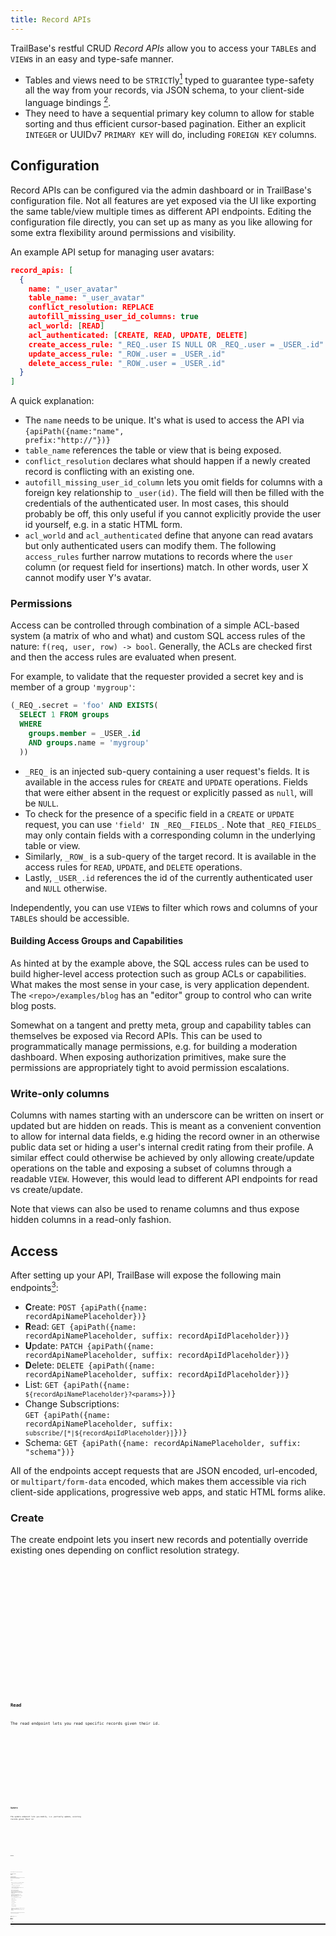 ```yaml
---
title: Record APIs
---
```




TrailBase's restful CRUD _Record APIs_ allow you to access your `TABLE`s and
`VIEW`s in an easy and type-safe manner.

- Tables and views need to be `STRICT`ly[^1] typed to guarantee type-safety all the
  way from your records, via JSON schema, to your client-side language bindings [^2].
- They need to have a sequential primary key column to allow for stable sorting
  and thus efficient cursor-based pagination. Either an explicit `INTEGER` or
  UUIDv7 `PRIMARY KEY` will do, including `FOREIGN KEY` columns.

## Configuration

Record APIs can be configured via the admin dashboard or in TrailBase's
configuration file.
Not all features are yet exposed via the UI like exporting the same table/view
multiple times as different API endpoints.
Editing the configuration file directly, you can set up as many as you like
allowing for some extra flexibility around permissions and visibility.

An example API setup for managing user avatars:

```json
record_apis: [
  {
    name: "_user_avatar"
    table_name: "_user_avatar"
    conflict_resolution: REPLACE
    autofill_missing_user_id_columns: true
    acl_world: [READ]
    acl_authenticated: [CREATE, READ, UPDATE, DELETE]
    create_access_rule: "_REQ_.user IS NULL OR _REQ_.user = _USER_.id"
    update_access_rule: "_ROW_.user = _USER_.id"
    delete_access_rule: "_ROW_.user = _USER_.id"
  }
]
```

A quick explanation:

* The `name` needs to be unique. It's what is used to access the API via
  <code>{apiPath({name:"name", prefix:"http://<host>"})}</code>
* `table_name` references the table or view that is being exposed.
* `conflict_resolution` declares what should happen if a newly created record is
  conflicting with an existing one.
* `autofill_missing_user_id_column` lets you omit fields for columns with a foreign
  key relationship to `_user(id)`. The field will then be filled with the
  credentials of the authenticated user. In most cases, this should probably be off, this
  only useful if you cannot explicitly provide the user id yourself, e.g. in a
  static HTML form.
* `acl_world` and `acl_authenticated` define that anyone can read avatars but
  only authenticated users can modify them. The following `access_rules` further narrow
  mutations to records where the `user` column (or request field for insertions)
  match. In other words, user X cannot modify user Y's avatar.


### Permissions

Access can be controlled through combination of a simple ACL-based system (a
matrix of who and what) and custom SQL access rules of the nature:
`f(req, user, row) -> bool`.
Generally, the ACLs are checked first and then the access rules are evaluated
when present.

For example, to validate that the requester provided a secret key and is member
of a group `'mygroup'`:

```sql
(_REQ_.secret = 'foo' AND EXISTS(
  SELECT 1 FROM groups
  WHERE
    groups.member = _USER_.id
    AND groups.name = 'mygroup'
  ))
```

* `_REQ_` is an injected sub-query containing a user request's fields. It is
  available in the access rules for `CREATE` and `UPDATE` operations.
  Fields that were either absent in the request or explicitly passed as `null`,
  will be `NULL`.
* To check for the presence of a specific field in a `CREATE` or `UPDATE`
  request, you can use `'field' IN _REQ__FIELDS_`. Note that `_REQ_FIELDS_` may
  only contain fields with a corresponding column in the underlying table or
  view.
* Similarly, `_ROW_` is a sub-query of the target record. It is available in
  the access rules for `READ`, `UPDATE`, and `DELETE` operations.
* Lastly, `_USER_.id` references the id of the currently authenticated user and
  `NULL` otherwise.

Independently, you can use `VIEW`s to filter which rows and columns of
your `TABLE`s should be accessible.

#### Building Access Groups and Capabilities

As hinted at by the example above, the SQL access rules can be used to
build higher-level access protection such as group ACLs or capabilities.
What makes the most sense in your case, is very application dependent.
The `<repo>/examples/blog` has an "editor" group to control who can write blog
posts.

Somewhat on a tangent and pretty meta, group and capability tables can
themselves be exposed via Record APIs.
This can be used to programmatically manage permissions, e.g. for building a
moderation dashboard.
When exposing authorization primitives, make sure the permissions are
appropriately tight to avoid permission escalations.

### Write-only columns

Columns with names starting with an underscore can be written on insert or
updated but are hidden on reads. This is meant as a convenient convention to
allow for internal data fields, e.g hiding the record owner in an otherwise public
data set or hiding a user's internal credit rating from their profile. A
similar effect could otherwise be achieved by only allowing create/update
operations on the table and exposing a subset of columns through a readable
`VIEW`. However, this would lead to different API endpoints for read vs
create/update.

<Aside type="note" title="Unhiding">
  Note that views can also be used to rename columns and thus expose hidden columns
  in a read-only fashion.
</Aside>

## Access

After setting up your API, TrailBase will expose the following main endpoints[^3]:

* **C**reate: <code>POST {apiPath({name: recordApiNamePlaceholder})}</code>
* **R**ead: <code>GET {apiPath({name: recordApiNamePlaceholder, suffix: recordApiIdPlaceholder})}</code>
* **U**pdate: <code>PATCH {apiPath({name: recordApiNamePlaceholder, suffix: recordApiIdPlaceholder})}</code>
* **D**elete: <code>DELETE {apiPath({name: recordApiNamePlaceholder, suffix: recordApiIdPlaceholder})}</code>
* List: <code>GET {apiPath({name: `${recordApiNamePlaceholder}?<params>`})}</code>
* Change Subscriptions: <br/><code>GET {apiPath({name: recordApiNamePlaceholder, suffix: `subscribe/[*|${recordApiIdPlaceholder}]`})}</code>
* Schema: <code>GET {apiPath({name: recordApiNamePlaceholder, suffix: "schema"})}</code>

All of the endpoints accept requests that are JSON encoded, url-encoded, or
`multipart/form-data` encoded, which makes them accessible via rich client-side
applications, progressive web apps, and static HTML forms alike.

### Create

The create endpoint lets you insert new records and potentially override
existing ones depending on conflict resolution strategy.


<Tabs>
  <TabItem label="JS/TS">
    <Code lang="ts" code={createTsCode} />
  </TabItem>

  <TabItem label="Dart">
    <Code lang="dart" code={createDartCode} />
  </TabItem>

  <TabItem label="C#/.NET">
    <Code lang="cs" code={createDotnetCode} />
  </TabItem>

  <TabItem label="Rust">
    <Code lang="rust" code={createRustCode} />
  </TabItem>

  <TabItem label="curl">
    <Code lang="sh" frame="code" code={createCurlCode} />
  </TabItem>
</Tabs>


### Read

The read endpoint lets you read specific records given their id.


<Tabs>
  <TabItem label="JS/TS">
    <Code lang="ts" code={readTsCode} />
  </TabItem>

  <TabItem label="Dart">
    <Code lang="dart" code={readDartCode} />
  </TabItem>

  <TabItem label="C#/.NET">
    <Code lang="cs" code={readDotnetCode} />
  </TabItem>

  <TabItem label="Rust">
    <Code lang="rust" code={readRustCode} />
  </TabItem>

  <TabItem label="curl">
    <Code lang="sh" frame="code" code={readCurlCode} />
  </TabItem>
</Tabs>

### Update

The update endpoint lets you modify, i.e. partially update, existing records given their id


<Tabs>
  <TabItem label="JS/TS">
    <Code lang="ts" code={updateTsCode} />
  </TabItem>

  <TabItem label="Dart">
    <Code lang="dart" code={updateDartCode} />
  </TabItem>

  <TabItem label="C#/.NET">
    <Code lang="cs" code={updateDotnetCode} />
  </TabItem>

  <TabItem label="Rust">
    <Code lang="rust" code={updateRustCode} />
  </TabItem>

  <TabItem label="curl">
    <Code lang="sh" frame="code" code={updateCurlCode} />
  </TabItem>
</Tabs>

### Delete


<Tabs>
  <TabItem label="JS/TS">
    <Code lang="ts" code={deleteTsCode} />
  </TabItem>

  <TabItem label="Dart">
    <Code lang="dart" code={deleteDartCode} />
  </TabItem>

  <TabItem label="C#/.NET">
    <Code lang="cs" code={deleteDotnetCode} />
  </TabItem>

  <TabItem label="Rust">
    <Code lang="rust" code={deleteRustCode} />
  </TabItem>

  <TabItem label="curl">
    <Code lang="sh" frame="code" code={deleteCurlCode} />
  </TabItem>
</Tabs>

The delete endpoints lets you remove a record given its id.


### List: Filter, Sort and Paginate

Using the <code>GET {apiPath({name: `${recordApiNamePlaceholder}?<params>`})}</code> endpoint and given
sufficient permissions one can query records based the given `read_access_rule`
and query parameters.

Parameters:

* Pagination can be controlled via the following query parameters:
  * `limit=N`, with a built-in hard limit of 1024 to avoid abuse.
  * `cursor=<primary key>` to offset into results.
  * `count=true` will yield a `total_count` of records in the result. This can
    be used together with `limit` and `cursor` to build pagination UIs.
* Ordering can be controlled using the `order=[[+-]?<column_name>]+` parameter, e.g.
  `order=created,-rank`, which sorts records based on their `created` column in
  ascending order first (same as "+") and subsequently in descending order by
  their `rank` column due to the minus prefix.
* Filtering can be controlled by passing one or more
  `<column_name>[op]=<value>` parameters.
  For example, `revenue[gt]=0` would list records with a positive `revenue` only.
  Supported operators are:
  * equal, is the empty operator, e.g. `?success=TRUE`.
  * **not**|**ne**: not equal
  * **gte**: greater-than-equal
  * **gt**: greater-than
  * **lte**: less-than-equal
  * **lt**: less-than
  * **like**: SQL `LIKE` operator
  * **re**: SQL `REGEXP` operator
* Parent records, i.e. records pointed to by foreign key columns, can be
  expanded using the `?expand=<col0>,<col`>` parameter, if the respective columns
  were allow-listed in the API configuration.

For example, to query the top-3 ranked movies with a watch time below 2 hours
and "love" in their description:


<Tabs>
  <TabItem label="JS/TS">
    <Code lang="ts" code={listTsCode} />
  </TabItem>

  <TabItem label="Dart">
    <Code lang="dart" code={listDartCode} />
  </TabItem>

  <TabItem label="C#/.NET">
    <Code lang="cs" code={listDotnetCode} />
  </TabItem>

  <TabItem label="Rust">
    <Code lang="rust" code={listRustCode} />
  </TabItem>

  <TabItem label="curl">
    <Code lang="sh" frame="code" code={listCurlCode} />
  </TabItem>
</Tabs>

### Subscribe

The streaming subscribe endpoints lets you listen for changes to tables backing
an API or specific records given their id. Change events can be insertions,
updates, and deletions.


<Tabs>
  <TabItem label="JS/TS">
    <Code lang="ts" code={subscribeTsCode} />
  </TabItem>

  <TabItem label="Dart">
    <Code lang="dart" code={subscribeDartCode} />
  </TabItem>

  <TabItem label="C#/.NET">
    <Code lang="cs" code={subscribeDotnetCode} />
  </TabItem>

  <TabItem label="Rust">
    <Code lang="rust" code={subscribeRustCode} />
  </TabItem>
</Tabs>

### Schema

The schema endpoint allows for reading the APIs JSON schema definition. This
can be useful for driving external code generation or introspection in general.


## File Uploads

Record APIs can also support file uploads and downloads. There's some special
handling in place so that only metadata is stored in the underlying table while
the actual files are kept in an object store.

By adding a `TEXT` column with a `CHECK(jsonschema('std.FileUpload'))`
constrained to your table definition, you instruct TrailBase to store file
metadata as defined by the "std.FileUpload" JSON schema while keeping the contents
in a separate object store.
Files can then be upload by sending their contents as part of your JSON
requests or `multipart/form-data` POST requests.
Downloading files is slightly different, since reading the column through
record APIs will only yield the metadata. There's a dedicated GET API endpoint
for file downloads:
<code>
{apiPath({name: recordApiNamePlaceholder, suffix:`${recordApiIdPlaceholder}/file/<column_name>`})}
</code>

### S3 Integration

By default, TrailBase will keep the object store on the local file system under
`<data-dir>/uploads`.
Alternatively, one can configure an S3 bucket via the
[configuration file](https://github.com/trailbaseio/trailbase/blob/main/trailbase-core/proto/config.proto#L57),
it's not yet accessible through the admin dashboard.
If you need support for
[other storage backends](https://docs.rs/object_store/latest/object_store/#available-objectstore-implementations),
let us know.


## Custom JSON Schemas

Akin to `std.FileUpload` above, you can register your own nested JSON schemas
to be used with column `CHECK`s.
For now, the dashboard only allows viewing all registered JSON schemas, however
you can register schemas using the configuration:

```json
schemas: [
  {
    name: "simple_schema"
    schema:
      '{'
      '  "type": "object",'
      '  "properties": {'
      '    "name": { "type": "string" },'
      '    "obj": { "type": "object" }'
      '  },'
      '  "required": ["name"]'
      '}'
  }
]
```

Once registered, schemas can be added as column constraints:

```sql
CREATE TALE test (
    simple    TEXT CHECK(jsonschema('simple_schema')),

    -- ...
) STRICT;
```

When generating new client-side bindings for a table or view with such nested
schemas, they will be included ensuring type-safety all the way to the
client-side APIs.

{/*

## Tangent: Querying JSON

Independent of type-safety and Record APIs,
[SQLite](https://www.sqlite.org/json1.html) has first-class support for
querying nested properties of columns containing JSON in textual or binary
format [^4].
For example, given a table:

```sql
CREATE TABLE items (json TEXT NOT NULL);

INSERT INTO items (json) VALUES ('{"name": "House", "color": "blue"}');
INSERT INTO items (json) VALUES ('{"name": "Tent", "color": "red"}');
```

You can query the names of red items:

```sql
SELECT
  json->>'name' AS name
FROM
  items
WHERE
  json->>'color' = 'red';
```

Note that this requires SQLite to scan all rows and deserialize the JSON.
Instead, storing the color of items in a separate, indexed column and filter
on it would be a lot more efficient.
Yet, using JSON for complex structured or denormalized data can be powerful
addition to your toolbox.

*/}

<div class="h-[50px]" />

---

[^1]:
    By default, SQLite are not strictly typed. Column types merely express
    type-affinities. Unless tables are explicitly created as `STRICT` columns can
    store any data type.

[^2]:
    Views are more tricky to strictly type, since they're the result of an
    arbitrary `SELECT` statement. TrailBase parses the `CREATE VIEW` statement
    and will allow record APIs only on top of a conservative subset, where it
    can infer the column types. Over time, TrailBase will be able to support
    larger subsets. Let us know if you have provably strictly typed queries
    that you think should be supported but aren't.

[^3]:
    There's also a few other endpoints, e.g. for downloading files, which will
    be described further down in the docs.

[^4]:
    Record APIs only support textual JSON. Binary JSON is more compact and more
    efficient to parse, however its actual encoding is internal to SQLite and
    thus opaque to TrailBase.

